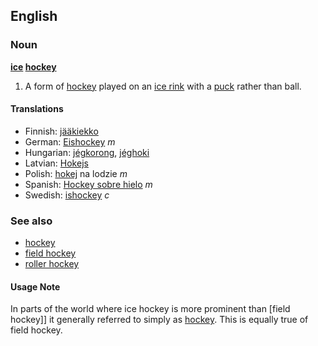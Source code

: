==English==
===Noun===
{{Wikipedia}}
'''[[ice]] [[hockey]]'''

#A form of [[hockey]] played on an [[ice rink]] with a [[puck]] rather than ball.

====Translations====
*Finnish: [[jääkiekko]]
*German: [[Eishockey]] ''m''
*Hungarian: [[jégkorong]], [[jéghoki]]
*Latvian: [[Hokejs]]
*Polish: [[hokej]] na lodzie ''m''
*Spanish: [[Hockey sobre hielo]] ''m''
*Swedish: [[ishockey]] ''c''

===See also===
*[[hockey]]
*[[field hockey]]
*[[roller hockey]]

====Usage Note====
In parts of the world where ice hockey is more prominent than [field hockey]] it generally referred to simply as [[hockey]]. This is equally true of field hockey.